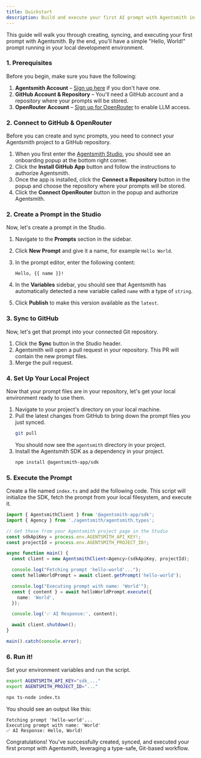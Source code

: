 ```yaml
---
title: Quickstart
description: Build and execute your first AI prompt with Agentsmith in 5 minutes.
---
```



This guide will walk you through creating, syncing, and executing your first prompt with Agentsmith. By the end, you'll have a simple "Hello, World!" prompt running in your local development environment.

### 1. Prerequisites

Before you begin, make sure you have the following:

1. **Agentsmith Account** – [Sign up here](https://app.agentsmith.dev/sign-up) if you don't have one.
2. **GitHub Account & Repository** – You'll need a GitHub account and a repository where your prompts will be stored.
3. **OpenRouter Account** – [Sign up for OpenRouter](https://openrouter.ai/) to enable LLM access.

### 2. Connect to GitHub & OpenRouter

Before you can create and sync prompts, you need to connect your Agentsmith project to a GitHub repository.

1.  When you first enter the [Agentsmith Studio](https://app.agentsmith.dev/studio), you should see an onboarding popup at the bottom right corner.
2.  Click the **Install GitHub App** button and follow the instructions to authorize Agentsmith.
3.  Once the app is installed, click the **Connect a Repository** button in the popup and choose the repository where your prompts will be stored.
4.  Click the **Connect OpenRouter** button in the popup and authorize Agentsmith.

### 2. Create a Prompt in the Studio

Now, let's create a prompt in the Studio.

1.  Navigate to the **Prompts** section in the sidebar.
2.  Click **New Prompt** and give it a name, for example `Hello World`.
3.  In the prompt editor, enter the following content:

    ```jinja
    Hello, {{ name }}!
    ```

4.  In the **Variables** sidebar, you should see that Agentsmith has automatically detected a new variable called `name` with a type of `string`.
5.  Click **Publish** to make this version available as the `latest`.

### 3. Sync to GitHub

Now, let's get that prompt into your connected Git repository.

1.  Click the <RefreshCcw className="w-4 h-4 inline-block" /> **Sync** button in the Studio header.
2.  Agentsmith will open a pull request in your repository. This PR will contain the new prompt files.
3.  Merge the pull request.

### 4. Set Up Your Local Project

Now that your prompt files are in your repository, let's get your local environment ready to use them.

1.  Navigate to your project's directory on your local machine.
2.  Pull the latest changes from GitHub to bring down the prompt files you just synced.
    ```bash
    git pull
    ```
    You should now see the `agentsmith` directory in your project.
3.  Install the Agentsmith SDK as a dependency in your project.
    ```bash
    npm install @agentsmith-app/sdk
    ```

### 5. Execute the Prompt

Create a file named `index.ts` and add the following code. This script will initialize the SDK, fetch the prompt from your local filesystem, and execute it.

```ts
import { AgentsmithClient } from '@agentsmith-app/sdk';
import { Agency } from './agentsmith/agentsmith.types';

// Get these from your Agentsmith project page in the Studio
const sdkApiKey = process.env.AGENTSMITH_API_KEY!;
const projectId = process.env.AGENTSMITH_PROJECT_ID!;

async function main() {
  const client = new AgentsmithClient<Agency>(sdkApiKey, projectId);

  console.log("Fetching prompt 'hello-world'...");
  const helloWorldPrompt = await client.getPrompt('hello-world');

  console.log("Executing prompt with name: 'World'");
  const { content } = await helloWorldPrompt.execute({
    name: 'World',
  });

  console.log('✅ AI Response:', content);

  await client.shutdown();
}

main().catch(console.error);
```

### 6. Run it!

Set your environment variables and run the script.

```bash
export AGENTSMITH_API_KEY="sdk_..."
export AGENTSMITH_PROJECT_ID="..."

npx ts-node index.ts
```

You should see an output like this:

```
Fetching prompt 'hello-world'...
Executing prompt with name: 'World'
✅ AI Response: Hello, World!
```

Congratulations! You've successfully created, synced, and executed your first prompt with Agentsmith, leveraging a type-safe, Git-based workflow.
